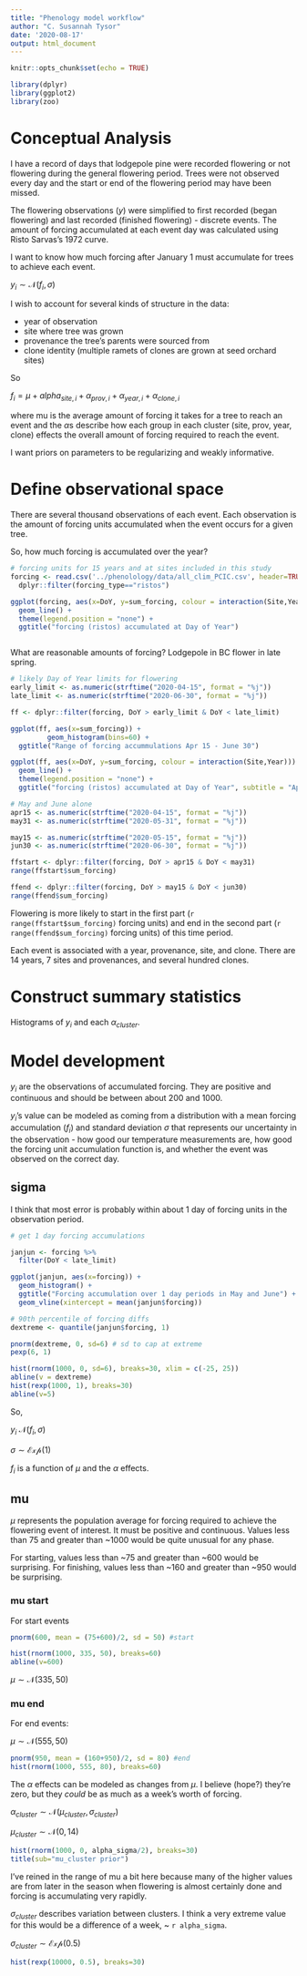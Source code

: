 ```yaml
---
title: "Phenology model workflow"
author: "C. Susannah Tysor"
date: '2020-08-17'
output: html_document
---
```


```r
knitr::opts_chunk$set(echo = TRUE)

library(dplyr)
library(ggplot2)
library(zoo)
```

# Conceptual Analysis

I have a record of days that lodgepole pine were recorded flowering or not flowering during the general flowering period. Trees were not observed every day and the start or end of the flowering period may have been missed.

The flowering observations ($y$) were simplified to first recorded (began flowering) and last recorded (finished flowering) - discrete events. The amount of forcing accumulated at each event day was calculated using Risto Sarvas's 1972 curve.

I want to know how much forcing after January 1 must accumulate for trees to achieve each event.

$y_i \sim \mathcal{N}(f_i, \sigma)$

I wish to account for several kinds of structure in the data:

- year of observation
- site where tree was grown
- provenance the tree's parents were sourced from
- clone identity (multiple ramets of clones are grown at seed orchard sites)

So

$f_i = \mu + alpha_{site,i} + \alpha_{prov,i} + \alpha_{year,i} + \alpha_{clone,i}$

where mu is the average amount of forcing it takes for a tree to reach an event and the $\alpha$s describe how each group in each cluster (site, prov, year, clone) effects the overall amount of forcing required to reach the event.

I want priors on parameters to be regularizing and weakly informative.

# Define observational space

There are several thousand observations of each event. Each observation is the amount of forcing units accumulated when the event occurs for a given tree. 



So, how much forcing is accumulated over the year?

```r

# forcing units for 15 years and at sites included in this study
forcing <- read.csv('../phenolology/data/all_clim_PCIC.csv', header=TRUE) %>%
  dplyr::filter(forcing_type=="ristos")

ggplot(forcing, aes(x=DoY, y=sum_forcing, colour = interaction(Site,Year))) +
  geom_line() +
  theme(legend.position = "none") +
  ggtitle("forcing (ristos) accumulated at Day of Year")



```

What are reasonable amounts of forcing? Lodgepole in BC flower in late spring.

```r
# likely Day of Year limits for flowering
early_limit <- as.numeric(strftime("2020-04-15", format = "%j"))
late_limit <- as.numeric(strftime("2020-06-30", format = "%j"))

ff <- dplyr::filter(forcing, DoY > early_limit & DoY < late_limit)

ggplot(ff, aes(x=sum_forcing)) +
         geom_histogram(bins=60) +
  ggtitle("Range of forcing accummulations Apr 15 - June 30")

ggplot(ff, aes(x=DoY, y=sum_forcing, colour = interaction(Site,Year))) +
  geom_line() +
  theme(legend.position = "none") +
  ggtitle("forcing (ristos) accumulated at Day of Year", subtitle = "April 15 - June 30")
```


```r
# May and June alone
apr15 <- as.numeric(strftime("2020-04-15", format = "%j"))
may31 <- as.numeric(strftime("2020-05-31", format = "%j"))

may15 <- as.numeric(strftime("2020-05-15", format = "%j"))
jun30 <- as.numeric(strftime("2020-06-30", format = "%j"))

ffstart <- dplyr::filter(forcing, DoY > apr15 & DoY < may31)
range(ffstart$sum_forcing)

ffend <- dplyr::filter(forcing, DoY > may15 & DoY < jun30)
range(ffend$sum_forcing)

```
Flowering is more likely to start in the first part (`r range(ffstart$sum_forcing)` forcing units) and end in the second part (`r range(ffend$sum_forcing)` forcing units) of this time period.

Each event is associated with a year, provenance, site, and clone. There are 14 years, 7 sites and provenances, and several hundred clones.


# Construct summary statistics

Histograms of $y_i$ and each $\alpha_{cluster}$.

# Model development

$y_i$ are the observations of accumulated forcing. They are positive and continuous and should be between about 200 and 1000. 

$y_i$'s value can be modeled as coming from a distribution with a mean forcing accumulation ($f_i$) and standard deviation $\sigma$ that represents our uncertainty in the observation - how good our temperature measurements are, how good the forcing unit accumulation function is, and whether the event was observed on the correct day. 

## sigma

I think that most error is probably within about 1 day of forcing units in the observation period.

```r

# get 1 day forcing accumulations

janjun <- forcing %>%
  filter(DoY < late_limit) 

ggplot(janjun, aes(x=forcing)) +
  geom_histogram() +
  ggtitle("Forcing accumulation over 1 day periods in May and June") +
  geom_vline(xintercept = mean(janjun$forcing))

# 90th percentile of forcing diffs
dextreme <- quantile(janjun$forcing, 1)

pnorm(dextreme, 0, sd=6) # sd to cap at extreme
pexp(6, 1)

hist(rnorm(1000, 0, sd=6), breaks=30, xlim = c(-25, 25)) 
abline(v = dextreme)
hist(rexp(1000, 1), breaks=30)
abline(v=5)

```

So,

$y_i ~ \mathcal{N}(f_i, \sigma)$

$\sigma \sim \mathcal{Exp}(1)$

$f_i$ is a function of $\mu$ and the $\alpha$ effects. 

## mu

$\mu$ represents the population average for forcing required to achieve the flowering event of interest. It must be positive and continuous. Values less than 75 and greater than ~1000 would be quite unusual for any phase.

For starting, values less than ~75 and greater than ~600 would be surprising.
For finishing, values less than ~160 and greater than ~950 would be surprising.

### mu start
For start events



```r
pnorm(600, mean = (75+600)/2, sd = 50) #start

hist(rnorm(1000, 335, 50), breaks=60)
abline(v=600)
```
$\mu \sim \mathcal{N}(335,50)$

### mu end

For end events:

$\mu \sim \mathcal{N}(555,50)$

```r
pnorm(950, mean = (160+950)/2, sd = 80) #end
hist(rnorm(1000, 555, 80), breaks=60)
```

The $\alpha$ effects can be modeled as changes from $\mu$. I believe (hope?) they're zero, but they *could* be as much as a week's worth of forcing.

$\alpha_{cluster} \sim \mathcal{N}(\mu_{cluster},\sigma_{cluster})$

$\mu_{cluster} \sim \mathcal{N}(0, 14)$

```r
hist(rnorm(1000, 0, alpha_sigma/2), breaks=30)
title(sub="mu_cluster prior")
```
I've reined in the range of mu a bit here because many of the higher values are from later in the season when flowering is almost certainly done and forcing is accumulating very rapidly.

$\sigma_{cluster}$ describes variation between clusters. I think a very extreme value for this would be a difference of a week, ~ `r alpha_sigma`.

$\sigma_{cluster} \sim \mathcal{Exp}(0.5)$

```r

hist(rexp(10000, 0.5), breaks=30)
```
 

